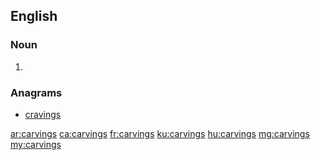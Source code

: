 ==English==

===Noun===
{{head|en|noun plural form}}

# {{plural of|carving|lang=en}}

===Anagrams===
* [[cravings#English|cravings]]

[[ar:carvings]]
[[ca:carvings]]
[[fr:carvings]]
[[ku:carvings]]
[[hu:carvings]]
[[mg:carvings]]
[[my:carvings]]